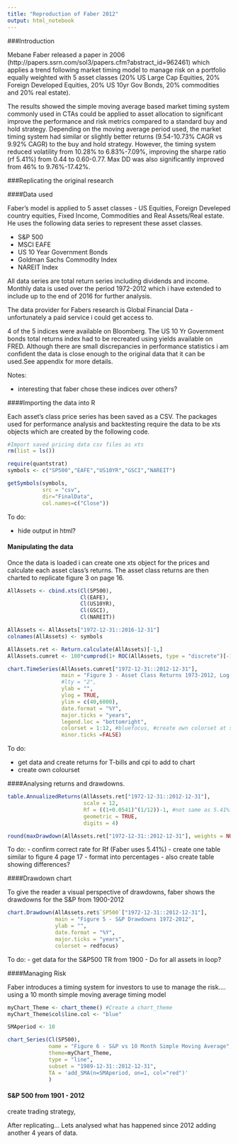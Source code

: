 ---
title: "Reproduction of Faber 2012"
output: html_notebook
---

###Introduction

Mebane Faber released a paper in 2006 (http://papers.ssrn.com/sol3/papers.cfm?abstract_id=962461) which applies a trend following market timing model to manage risk on a portfolio equally weighted with 5 asset classes (20% US Large Cap Equities, 20% Foreign Developed Equities, 20% US 10yr Gov Bonds, 20% commodities and 20% real estate).
 
The results showed the simple moving average based market timing system commonly used in CTAs could be applied to asset allocation to significant improve the performance and risk metrics compared to a standard buy and hold strategy. Depending on the moving average period used, the market timing system had similar or slightly better returns (9.54-10.73% CAGR vs 9.92% CAGR) to the buy and hold strategy. However, the timing system reduced volatility from 10.28% to 6.83%-7.09%, improving the sharpe ratio (rf 5.41%) from 0.44 to 0.60-0.77. Max DD was also significantly improved from 46% to 9.76%-17.42%.

###Replicating the original research

####Data used

Faber's model is applied to 5 asset classes - US Equities, Foreign Develeped country equities, Fixed Income, Commodities and Real Assets/Real estate. He uses the following data series to represent these asset classes. 

- S&P 500
- MSCI EAFE
- US 10 Year Government Bonds
- Goldman Sachs Commodity Index
- NAREIT Index

All data series are total return series including dividends and income. Monthly data is used over the period 1972-2012 which i have extended to include up to the end of 2016 for further analysis.

The data provider for Fabers research is Global Financial Data -  unfortunately a paid service i could get access to.

4 of the 5 indices were available on Bloomberg. The US 10 Yr Government bonds total returns index had to be recreated using yields available on FRED. Although there are small discrepancies in performance statistics i am confident the data is close enough to the original data that it can be used.See appendix for more details.

Notes:

- interesting that faber chose these indices over others?

####Importing the data into R

Each asset's class price series has been saved as a CSV. The packages used for performance analysis and backtesting require the data to be xts objects which are created by the following code.

```{r}
#Import saved pricing data csv files as xts
rm(list = ls())

require(quantstrat)
symbols <- c("SP500","EAFE","US10YR","GSCI","NAREIT")

getSymbols(symbols,
           src = "csv",
           dir="FinalData",
           col.names=c("Close"))

```

To do:

- hide output in html?

#### Manipulating the data

Once the data is loaded i can create one xts object for the prices and calculate each asset class's returns. The asset class returns are then charted to replicate figure 3 on page 16.

```{r}
AllAssets <- cbind.xts(Cl(SP500),
                       Cl(EAFE),
                       Cl(US10YR),
                       Cl(GSCI),
                       Cl(NAREIT))                       

AllAssets <- AllAssets["1972-12-31::2016-12-31"]
colnames(AllAssets) <- symbols

AllAssets.ret <- Return.calculate(AllAssets)[-1,]
AllAssets.cumret <- 100*cumprod(1+ ROC(AllAssets, type = "discrete")[-1,])

chart.TimeSeries(AllAssets.cumret["1972-12-31::2012-12-31"],
                 main = "Figure 3 - Asset Class Returns 1973-2012, Log Scale",
                 #lty = "2",
                 ylab = "",
                 ylog = TRUE,
                 ylim = c(40,6000),
                 date.format = "%Y",
                 major.ticks = "years",
                 legend.loc = "bottomright",
                 colorset = 1:12, #bluefocus, #create own colorset at some point
                 minor.ticks =FALSE)
```

To do:

- get data and create returns for T-bills and cpi to add to chart
- create own colourset

####Analysing returns and drawdowns.


```{r}
table.AnnualizedReturns(AllAssets.ret["1972-12-31::2012-12-31"], 
                        scale = 12, 
                        Rf = ((1+0.0541)^(1/12))-1, #not same as 5.41%?
                        geometric = TRUE, 
                        digits = 4)

round(maxDrawdown(AllAssets.ret["1972-12-31::2012-12-31"], weights = NULL, geometric = TRUE, invert = FALSE),4)

```

To do:
- confirm correct rate for Rf (Faber uses 5.41%)
- create one table similar to figure 4 page 17
- format into percentages
- also create table showing differences?

####Drawdown chart

To give the reader a visual perspective of drawdowns, faber shows the drawdowns for the S&P from 1900-2012

```{r}
chart.Drawdown(AllAssets.ret$`SP500`["1972-12-31::2012-12-31"],
               main = "Figure 5 - S&P Drawdowns 1972-2012",
               ylab = "",
               date.format = "%Y",
               major.ticks = "years",
               colorset = redfocus)

```

To do:
- get data for the S&P500 TR from 1900
- Do for all assets in loop?

####Managing Risk 

Faber introduces a timing system for investors to use to manage the risk.... using a 10 month simple moving average timing model

```{r}
myChart_Theme <- chart_theme() #Create a chart_theme
myChart_Theme$col$line.col <- "blue"

SMAperiod <- 10

chart_Series(Cl(SP500),
             name = "Figure 6 - S&P vs 10 Month Simple Moving Average",
             theme=myChart_Theme,
             type = "line",
             subset = "1989-12-31::2012-12-31",
             TA = 'add_SMA(n=SMAperiod, on=1, col="red")'
             )
```


#### S&P 500 from 1901 - 2012

create trading strategy,




After replicating... Lets analysed what has happened since 2012 adding another 4 years of data.
 

